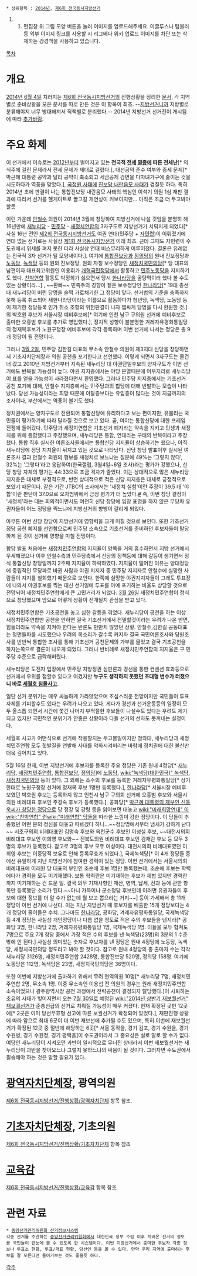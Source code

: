  * 상위항목 : [[2014년]], [[제6회 전국동시지방선거]]

## 편집창 위 그림 모양 버튼을 눌러 이미지를 업로드해주세요. 이글루스나 텀블러 등 외부 이미지 링크를 사용할 시 리그베다 위키 업로드 이미지를 차단 또는 삭제하는 강경책을 사용하고 있습니다. 


[[목차]]

= 개요 =
[[2014년]] [[6월 4일]] 치러지는 [[제6회 전국동시지방선거]]의 진행상황을 정리한 [[문서]]. 각 지역별로 준비상황을 모은 문서를 따로 만든 것은 이 항목이 최초. --[[지방선거]]니까 지방별로 분류해야지 너무 방대해져서 직책별로 분리했다.-- 2014년 지방선거 선거전이 개시됨에 따라 [[추가바람]].

= 주요 화제 =
이 선거에서 이슈로는 [[2012년]]부터 벌어지고 있는 '''전국적 [[전세]] [[멸종]]에 따른 전세난'''[* 의식주에 걸린 문제라서 전세 문제가 제대로 걸렸다.], 대선공약 준수 여부와 증세 문제[* 박근혜 대통령 공약과 달리 공약이 축소되고 세금공제 감면을 다자녀가구에 줄이는 것을 시도하다가 역풍을 맞았다.], [[국가정보원 여론조작 의혹|국정원 사태]]에 [[통합진보당 내란음모 수사 사건|진보당 내란음모 사태]]가 겹칠듯 하다. 특히 2014년 초에 판결이 나는 통합진보당 내란음모 사태의 핵심인 이석기 의원 1심 재판 결과에 따라서 선거를 헬게이트로 끌고갈 개연성이 커보이지만... 아직은 조금 더 두고봐야 할듯

이런 가운데 [[안철수]] 의원이 2014년 3월에 창당하여 지방선거에 나설 것임을 분명히 해 16년만에 [[새누리당]] - [[민주당]] - [[새정치연합]]의 3자구도로 지방선거가 치뤄지게 되었다[* 사실 16년 전인 [[제2회 전국동시지방선거]]도 여권 연대(민주당 + [[자민련]])이 이뤄졌기에 연대 없는 선거로는 사실상 [[제1회 전국동시지방선거]] 이래 최초. 근데 그때도 자민련이 수도권에서 위세를 펴지 못한 터라 사실상 연대 비스무리하게 이루어졌다. 결론은 유례없는 전국적 3자 선거가 될 모양새이다.]. 여기에 [[통합진보당]]과 [[정의당]]의 원내 진보정당과 [[노동당]], [[녹색당(대한민국)|녹색당]] 등의 원외 진보정당, 원외 자칭 보수정당인 [[새정치국민의당]][* 당 대표의 남편이자 대표최고위원인 이용휘가 [[개혁국민정당]]에서 활동하고 [[민주노동당]]을 지지하기도 했다. [[친박연합]] 활동도 박정희가 싫으면서 당시 [[새누리당|한나라당]]을 골탕먹이러 했다 볼 수도 있는 상황이라...] , ~~환빠~~ 민족주의 경향이 짙은 보수정당인 [[한나라당]][* 19대 총선때 새누리당이 버린 당명을 슬쩍 가로채기한 그 정당이 맞다. 선거법의 기준을 충족하지 못해 등록 취소되어 새한나라당이라는 이름으로 활동하다가 청년당, 녹색당, 노동당 등이 제기한 정당등록 인가 취소 조항의 위헌판결이 나자 잽싸게 당명을 다시 환원한 것.]의 박호원 후보가 서울시장 예비후보에[* 여기에 인천 남구 구의원 선거에 예비후보로 출마한 오흥범 후보를 추가로 영입했다.], 정치적 성향이 불분명한 겨레자유평화통일당의 정재복후보가 노원구청장 예비후보에 각각 등록하며 이번 선거에 나서는 정당은 총 9개 정당이 될 전망이다.

그러나 [[3월 2일]], 민주당 김한길 대표와 무소속 안철수 의원이 제3지대 신당을 창당하면서 기초자치단체장과 의원 공천을 포기한다고 선언했다. 이렇게 되면서 3자구도는 물건너 갔고 2010년 지방선거부터 지속된 새누리당 대 야권단일후보의 양자구도가 이번 선거에도 반복될 가능성이 높다. 야권 지지층에서는 야당 분열때문에 어부지리로 새누리당이 표를 얻을 가능성이 사라졌다면서 환영했다. 그러나 민주당 지지층에서는 기초선거 공천 포기에 대해, 안철수 지지층에서는 민주당과의 합당에 대해 반발하는 모습이 나타났다. 당선 가능성이라는 희망 때문에 이탈층보다는 유입층이 많다는 것이 지금까지의 조사이나, 부산에서는 역풍이 불기도 했다.  

정치권에서는 양자구도로 전환되어 통합신당에 유리하다고 보는 편이지만, 유불리는 국민들이 평가하기에 따라 달라질 것으로 보고 있다. 곧, 여야는 통합신당에 대한 프레임 전쟁에 들어갔다. 민주당과 새정치연합은 기초선거 폐지라는 약속을 지키고 민생과 새정치를 위해 통합했다고 주장했으며, 새누리당은 통합, 연대라는 구태의 반복이라고 주장했다. 통합 직후 실시한 여론조사들에서는 통합신당 지지율이 상승하기는 했으나, 아직 새누리당에 정당 지지율이 뒤지고 있는 것으로 나타났다. 신당 창당 발표이후 실시된 여론조사 결과 안철수 의원의 행보를 새정치로 보느냐는 질문에 49%는 '그렇지 않다', 32%는 '그렇다'라고 응답하여(한국갤럽, 3월4일~6일 조사)라는 평가가 강했으나, 신당 창당 자체의 평가는 44:33으로 조금 격차가 줄었다. 이는 상대적으로 많은 새누리당 지지층은 대체로 부정적으로, 반면 상대적으로 적은 신당 지지층은 대체로 긍정적으로 보았기 때문이다. 같은 기간 JTBC의 조사에서는 '새정치 실험'이란 주장이 39.5 대 '야합'이란 판단이 37.0으로 오차범위에서 긍정 평가가 더 높았다.[http://living.joins.com/news/article/Article.aspx?ctg=&total_id=14059068 #] 즉, 이번 창당 결정이 '새정치'라는 데는 회의적이면서도 여전히 신당 창당에 입장 표명을 하지 않은 무당파 유권자들이 어느 정당을 찍느냐에 지방선거의 향방이 갈리게 되었다. 
 
아무튼 이번 신당 창당이 지방선거에 영향력을 크게 미칠 것으로 보인다. 또한 기초선거 정당 공천 폐지를 선언함으로써 민주당 소속으로 기초선거를 준비하던 후보자들이 탈당하게 된 것이 선거에 영향을 미칠 전망이다. 

합당 발표 처음에는 [[새정치민주연합]]의 지지율이 양쪽을 거의 흡수하면서 지방 선거에서 우세해졌으나 이후 안철수측과 민주당측에서 신당의 정책등에 대해 갈등이 생기면서 정식 통합신당 창당일까지 2주째 지지율이 하락하였다. 지지율이 떨어진 이유는 양대정당에 중립적인 무당파로 바뀐 사람과 야권 지지자 중 민주당 지지자로 안철수에 실망한 사람들이 지지를 철회했기 때문으로 보인다. 한쪽에 실망한 야권지지자들이 그래도 투표장에 나와서 야권후보를 찍는 대신 선거일에 투표를 아예 포기하는 비율도 상당할 것으로 전망되어 새정치민주연합에게 큰 고민거리가 되었다. [[3월 26일]] 새정치민주연합이 정식으로 창당했으며 앞으로 어떻게 상황이 전개될지 관심을 받고 있다.

새정치민주연합은 기초공천을 놓고 심한 갈등을 겪었다. 새누리당이 공천을 하는 이상 새정치민주연합만 공천을 안하면 결국 기초선거에서 전멸할것이라는 우려가 나온 반면, 힘들더라도 약속을 지켜야 한다는 반론도 만만치 않았던 상황. 안철수,김한길 공동대표는 정면돌파를 시도했으나 우려의 목소리가 갈수록 커지자 결국 국민여론조사와 당원조사를 반반씩 통합한 조사를 통해 기초선거 공천문제의 가부를 물었고 결국 기초공천을 하자는쪽으로 결론이 나오게 되었다. 그러나 반비례로 새정치민주연합의 지지율은 구 민주당 수준으로 급락해버렸다.

새누리당은 도전자 입장에서 민주당 지방정권 심판론과 경선을 통한 컨벤션 효과등으로 선거에서 우위를 점할수 있다고 여겼지만 '''누구도 생각하지 못했던 초대형 변수가 터졌으니 바로 [[세월호 침몰사고]].'''

일단 선거 분위기는 매우 싸늘하게 가라앉았으며 조심스러운 전망이지만 국민들이 투표 자체를 기피할수도 있다는 우려가 나오고 있다. 게다가 경선과 선거운동등의 일정이 모두 올스톱 되면서 시간에 쫓긴 나머지 부적절한 후보들이 나설수도 있다는 우려도 제기되고 있지만 국민적인 분위기가 안좋은 상황이라 다들 선거의 선자도 못꺼내는 실정이다.

세월호 사고가 어떤식으로 선거에 작용할지는 두고볼일이지만 청와대, 새누리당과 새정치민주연합 모두 헛발질을 연발해 사태를 악화시켜버리는 바람에 정치권에 대한 불신만 더욱 깊어지고 있다.

5월 16일 현재, 이번 지방선거에 후보자를 등록한 주요 정당은 기존 원내 4정당[* [[새누리당]], [[새정치민주연합]], [[통합진보당]], [[정의당]]]에 [[노동당]], [[wiki:"녹색당(대한민국)" 녹색당]], [[새정치국민의당]] 등이 있다. 그 외에는 소수의 후보를 등록한 겨레자유평화통일당[* 상기한대로 노원구청장 선거에 정재복 후보 1명만 등록했다.], [[한나라당]][* 서울시장 예비후보였던 박호원 후보는 등록하지 않고 인천시 남구 구의회 선거에 오흥범 후보와 서울시의원 비례대표 후보인 주경숙 후보가 등록했다.], 공화당[* [http://news.naver.com/main/read.nhn?mode=LSD&mid=sec&sid1=100&oid=003&aid=0005845742 박근혜 대통령의 제부인 신동욱씨가 창당한 정당으로] 당 정강 및 강령 등을 읽어보면 대놓고 [[wiki:"미래희망연대" 이]][[wiki:"친박연합" 런]][[wiki:"미래연합" 당]]들을 따라한 느낌이 강한 정당이다. 이 당들이 추종했던 어떤 분의 정신을 대놓고 따르겠다 하니...~~정당명에서부터 냄새가 강하게 난다~~ 서초구의회 비례대표인 김명숙 후보와 옥천군수 후보인 이성실 후보, ~~대전시의회 비례대표 후보인 이희영 후보와~~ 전북도의원 비례대표 후보인 김채란 후보 등 모두 3명의 후보가 등록했다. 참고로 3명의 후보 모두 여성이다. 대전시의회 비례대표였던 이희영 후보는 이중당적 보유로 인해 등록무효가 되었다.], 국제녹색당[* 이 4개 정당들 중에선 유일하게 지난 지방선거에 참여한 경력이 있는 정당. 이번 선거에서는 서울시의회 비례대표에 이래원 당 대표의 부인인 조순애 후보 1명만 등록했는데, 조순애 후보는 학력에다가 경력을 모두 미기재했다. 보통 학력란은 미기재하는 후보가 제법 있지만 경력란까지 미기재하는 건 드문 일. 결국 의무 기재사항인 재산, 병역, 납세, 전과 등에 관한 항목만 등록했단 소리가 된다.~~아니 가뜩이나 군소정당 후보인데 이러면 유권자들이 후보에 대한 정보를 더 알 수가 없는데 뭘 보고 뽑으라는 거지~~] 등이 가세해서 총 11개 정당이 이번 선거에 나선다. 이는 지난 지방선거 때 후보자를 배출한 15개 정당보다는 4개 정당이 줄어들은 수치. 그나마도 [[한나라당]], 공화당, 겨레자유평화통일당, 국제녹색당 등 4개 정당은 사실상 개인정당이나 다름 없을 정도로 적은 수의 후보들을 낸지라[* 공화당 3명, 한나라당 2명, 겨레자유평화통일당 1명, 국제녹색당 1명. 이들을 모두 합쳐도 7명으로 주요 7개 정당 중에서 가장 적은 수의 후보를 낸 녹색당(23명)의 3분의 1 수준밖에 안 된다.] 사실상 의미있는 숫자로 후보자를 낸 정당은 원내 4정당에  노동당, 녹색당, 새정치국민의당 정도라고 봐야 할 것이다. 참고로 원내 4정당의 총 출마자 수는 각각 새누리당 3126명, 새정치민주연합 2428명, 통합진보당 520명, 정의당 158명. 여기에 노동당은 112명, 녹색당은 23명, 새정치국민의당은 36명이다.

또한 이번에 지방선거에 출마하기 위해서 무려 현역의원 10명[* 새누리당 7명, 새정치민주연합 2명, 무소속 1명. 이중 무소속인 이용섭 전 의원의 경우는 원래 새정치민주연합 소속이었으나 광주광역시장 공천 과정에서 전략공천이 결정되자 탈당했다.]이 사퇴하는 초유의 사태가 빚어지면서 오는 [[7월 30일]]로 예정된 [[wiki:"2014년 상반기 재보궐선거" 재보궐선거]]가 준총선급의 선거로 치뤄질 가능성이 매우 커졌다. 현재 확정된 곳만 12곳에[* 2곳은 이미 당선무효형 선고에 따른 보궐선거가 확정되어 있었다.], 재판진행 상황에 따라 앞으로 최대 6곳이 더 이번 재보선에 추가될 수도 있으며, 특히 이번에 재보궐선거가 확정된 12곳 중 절반에 해당하는 6곳[* 서울 동작을, 경기 김포, 경기 수원을, 경기 수원병, 경기 수원정, 경기 평택을]이 수도권이라서 그 중요성은 실로 말로 할 수가 없다. 여당인 새누리당이 지켜오던 과반이 일시적으로 무너진 상태라서 이번 재보궐선거는 새누리당이 과반을 찾아오느냐 그렇지 못하느냐의 싸움이 될 것이다. 그러자면 수도권에서 필승해야 하는 것은 말할 필요가 없다.

= [[광역자치단체]]장, 광역의원 =
[[제6회 전국동시지방선거/진행상황/광역자치단체]] 항목 참조. 

= [[기초자치단체]]장, 기초의원 =
[[제6회 전국동시지방선거/진행상황/기초자치단체]] 항목 참조

= [[교육감]] =
[[제6회 전국동시지방선거/진행상황/교육감]] 항목 참조

= 관련 자료 =
 * [http://info.nec.go.kr 중앙선거관리위원회 선거정보시스템] 
 각종 선거를 주관하는 [[중앙선거관리위원회]]에서 대한민국 정부 수립 이후 치러온 선거의 정보를 국민들이 한눈에 볼 수 있도록 한 시스템이다. 이번 지방선거에서 출마한 후보자 각종 정보나 투표소 현황, 투표/개표 현황, 당선인 등을 볼 수 있다. 만약 우리 지역에 출마하는 후보를 잘 모른다면 들어가보는 것도 좋을듯 하다.


[[각주]]
